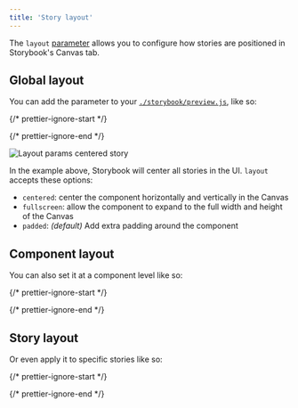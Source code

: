 ```yaml
---
title: 'Story layout'
---
```


The `layout` [parameter](../writing-stories/parameters.md) allows you to configure how stories are positioned in Storybook's Canvas tab.

## Global layout

You can add the parameter to your [`./storybook/preview.js`](./index.md#configure-story-rendering), like so:

{/* prettier-ignore-start */}

<CodeSnippets path="storybook-preview-layout-param.md" />

{/* prettier-ignore-end */}

![Layout params centered story](./layout-params-story-centered.png)

In the example above, Storybook will center all stories in the UI. `layout` accepts these options:

* `centered`: center the component horizontally and vertically in the Canvas
* `fullscreen`: allow the component to expand to the full width and height of the Canvas
* `padded`: *(default)* Add extra padding around the component

## Component layout

You can also set it at a component level like so:

{/* prettier-ignore-start */}

<CodeSnippets path="storybook-component-layout-param.md" />

{/* prettier-ignore-end */}

## Story layout

Or even apply it to specific stories like so:

{/* prettier-ignore-start */}

<CodeSnippets path="storybook-story-layout-param.md" usesCsf3 csf2Path="configure/story-layout#snippet-storybook-story-layout-param" />

{/* prettier-ignore-end */}
